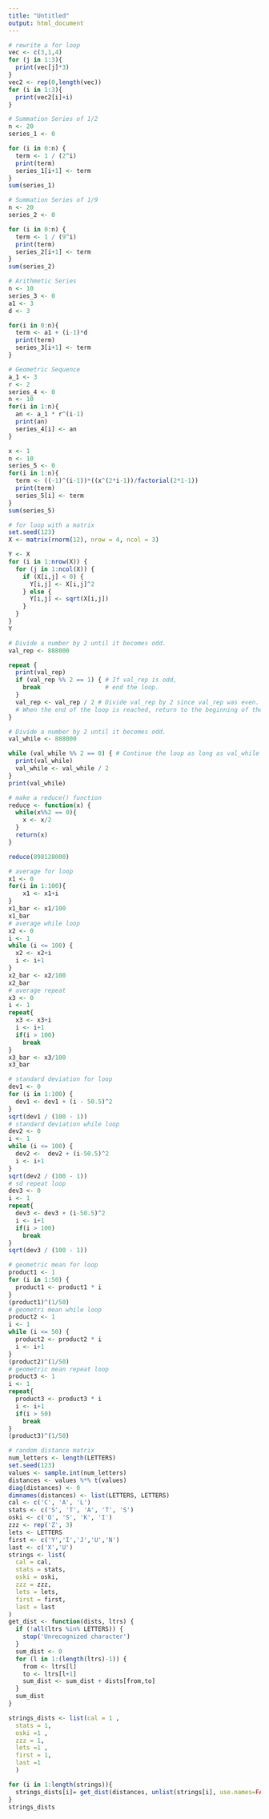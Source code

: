 ```yaml
---
title: "Untitled"
output: html_document
---
```


```r
# rewrite a for loop
vec <- c(3,1,4)
for (j in 1:3){
  print(vec[j]*3)
}
vec2 <- rep(0,length(vec))
for (i in 1:3){
  print(vec2[i]+i)
}
```

```r
# Summation Series of 1/2
n <- 20
series_1 <- 0

for (i in 0:n) {
  term <- 1 / (2^i)
  print(term)
  series_1[i+1] <- term
}
sum(series_1)
```
```r
# Summation Series of 1/9
n <- 20
series_2 <- 0

for (i in 0:n) {
  term <- 1 / (9^i)
  print(term)
  series_2[i+1] <- term
}
sum(series_2)
```

```r
# Arithmetic Series
n <- 10
series_3 <- 0
a1 <- 3
d <- 3

for(i in 0:n){
  term <- a1 + (i-1)*d
  print(term)
  series_3[i+1] <- term
}
```

```r
# Geometric Sequence
a_1 <- 3
r <- 2
series_4 <- 0
n <- 10
for(i in 1:n){
  an <- a_1 * r^(i-1)
  print(an)
  series_4[i] <- an
}
```

```r
x <- 1
n <- 10
series_5 <- 0
for(i in 1:n){
  term <- ((-1)^(i-1))*((x^(2*i-1))/factorial(2*1-1))
  print(term)
  series_5[i] <- term
}
sum(series_5)
```

```r
# for loop with a matrix
set.seed(123)
X <- matrix(rnorm(12), nrow = 4, ncol = 3)

Y <- X
for (i in 1:nrow(X)) {
  for (j in 1:ncol(X)) {
    if (X[i,j] < 0) {
      Y[i,j] <- X[i,j]^2
    } else {
      Y[i,j] <- sqrt(X[i,j])
    }
  }
}
Y
```
```r
# Divide a number by 2 until it becomes odd.
val_rep <- 888000 

repeat {
  print(val_rep)
  if (val_rep %% 2 == 1) { # If val_rep is odd,
    break                  # end the loop.
  }
  val_rep <- val_rep / 2 # Divide val_rep by 2 since val_rep was even.
  # When the end of the loop is reached, return to the beginning of the loop.
}
```
```r
# Divide a number by 2 until it becomes odd.
val_while <- 888000

while (val_while %% 2 == 0) { # Continue the loop as long as val_while is even.
  print(val_while)
  val_while <- val_while / 2
}
print(val_while)
```

```r
# make a reduce() function
reduce <- function(x) {
  while(x%%2 == 0){
    x <- x/2
  }
  return(x)
}

reduce(898128000)
```

```r
# average for loop
x1 <- 0
for(i in 1:100){
    x1 <- x1+i
}
x1_bar <- x1/100
x1_bar
# average while loop
x2 <- 0
i <- 1
while (i <= 100) {
  x2 <- x2+i
  i <- i+1
}
x2_bar <- x2/100
x2_bar
# average repeat
x3 <- 0
i <- 1
repeat{
  x3 <- x3+i
  i <- i+1
  if(i > 100)
    break
}
x3_bar <- x3/100
x3_bar
```

```r
# standard deviation for loop
dev1 <- 0
for (i in 1:100) {
  dev1 <- dev1 + (i - 50.5)^2
}
sqrt(dev1 / (100 - 1))
# standard deviation while loop
dev2 <- 0
i <- 1
while (i <= 100) {
  dev2 <-  dev2 + (i-50.5)^2
  i <- i+1
}
sqrt(dev2 / (100 - 1))
# sd repeat loop
dev3 <- 0
i <- 1
repeat{
  dev3 <- dev3 + (i-50.5)^2
  i <- i+1
  if(i > 100)
    break
}
sqrt(dev3 / (100 - 1))
```

```r
# geometric mean for loop
product1 <- 1
for (i in 1:50) {
  product1 <- product1 * i
}
(product1)^(1/50)
# geometri mean while loop
product2 <- 1
i <- 1
while (i <= 50) {
  product2 <- product2 * i
  i <- i+1
}
(product2)^(1/50)
# geometric mean repeat loop
product3 <- 1
i <- 1
repeat{
  product3 <- product3 * i
  i <- i+1
  if(i > 50)
    break
}
(product3)^(1/50)
```

```r
# random distance matrix
num_letters <- length(LETTERS)
set.seed(123)
values <- sample.int(num_letters) 
distances <- values %*% t(values)
diag(distances) <- 0
dimnames(distances) <- list(LETTERS, LETTERS)
cal <- c('C', 'A', 'L')
stats <- c('S', 'T', 'A', 'T', 'S')
oski <- c('O', 'S', 'K', 'I')
zzz <- rep('Z', 3)
lets <- LETTERS
first <- c('Y','I','J','U','N')
last <- c('X','U')
strings <- list(
  cal = cal,
  stats = stats,
  oski = oski,
  zzz = zzz,
  lets = lets,
  first = first,
  last = last
)
get_dist <- function(dists, ltrs) {
  if (!all(ltrs %in% LETTERS)) {
    stop('Unrecognized character')
  }
  sum_dist <- 0
  for (l in 1:(length(ltrs)-1)) {
    from <- ltrs[l]
    to <- ltrs[l+1]
    sum_dist <- sum_dist + dists[from,to]
  }
  sum_dist
}

strings_dists <- list(cal = 1 ,
  stats = 1,
  oski =1 ,
  zzz = 1,
  lets =1 ,
  first = 1,
  last =1
  )

for (i in 1:length(strings)){
  strings_dists[i]= get_dist(distances, unlist(strings[i], use.names=FALSE))
}
strings_dists
```












